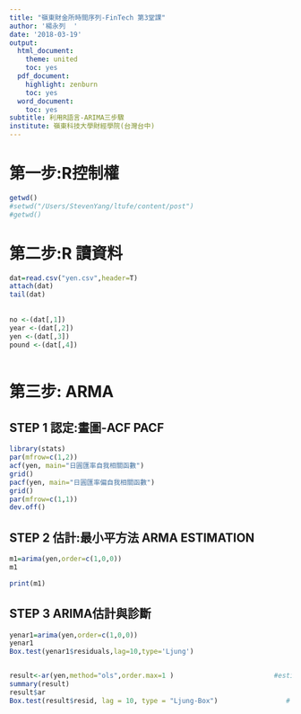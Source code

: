 ```yaml
---
title: "嶺東財金所時間序列-FinTech 第3堂課"
author: '楊永列  '
date: '2018-03-19'
output:
  html_document:
    theme: united
    toc: yes
  pdf_document:
    highlight: zenburn
    toc: yes
  word_document:
    toc: yes
subtitle: 利用R語言-ARIMA三步驟
institute: 嶺東科技大學財經學院(台灣台中)
---  
```

  

# 第一步:R控制權


```r
getwd()
#setwd("/Users/StevenYang/ltufe/content/post")
#getwd()
```
  

# 第二步:R 讀資料 


```r

dat=read.csv("yen.csv",header=T)
attach(dat)
tail(dat) 
 
 
no <-(dat[,1]) 
year <-(dat[,2])  
yen <-(dat[,3])  
pound <-(dat[,4])  
  

```


# 第三步: ARMA 



## STEP 1 認定:畫圖-ACF PACF

```r
library(stats)
par(mfrow=c(1,2)) 
acf(yen, main="日圓匯率自我相關函數")
grid()
pacf(yen, main="日圓匯率偏自我相關函數")
grid()
par(mfrow=c(1,1)) 
dev.off()

```
 

## STEP 2 估計:最小平方法 ARMA ESTIMATION

```r
m1=arima(yen,order=c(1,0,0))
m1

print(m1)  


```

 

## STEP 3 ARIMA估計與診斷

```r
yenar1=arima(yen,order=c(1,0,0))
yenar1
Box.test(yenar1$residuals,lag=10,type='Ljung')


result<-ar(yen,method="ols",order.max=1 )                         #estimate AR(1) model
summary(result)
result$ar                                                                              #display the estimated coefficeints
Box.test(result$resid, lag = 10, type = "Ljung-Box")                 # Ljung-Box test


```





